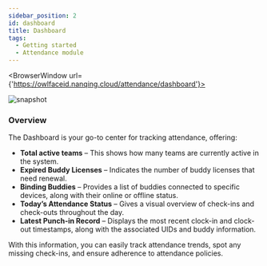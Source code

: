 ```yaml
---
sidebar_position: 2
id: dashboard
title: Dashboard
tags:
  - Getting started
  - Attendance module
---
```



<BrowserWindow url={'https://owlfaceid.nanqing.cloud/attendance/dashboard'}>

![snapshot](/assets/attendance/dashboard.png)

</BrowserWindow>

### Overview

The Dashboard is your go-to center for tracking attendance, offering:

- **Total active teams** – This shows how many teams are currently active in the system.
- **Expired Buddy Licenses** – Indicates the number of buddy licenses that need renewal.
- **Binding Buddies** – Provides a list of buddies connected to specific devices, along with their online or offline status.
- **Today’s Attendance Status** – Gives a visual overview of check-ins and check-outs throughout the day.
- **Latest Punch-in Record** – Displays the most recent clock-in and clock-out timestamps, along with the associated UIDs and buddy information.

With this information, you can easily track attendance trends, spot any missing check-ins, and ensure adherence to attendance policies.
